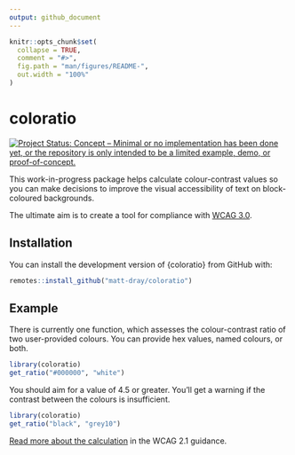 ```yaml
---
output: github_document
---
```


<!-- README.md is generated from README.Rmd. Please edit that file -->

```r
knitr::opts_chunk$set(
  collapse = TRUE,
  comment = "#>",
  fig.path = "man/figures/README-",
  out.width = "100%"
)
```

# coloratio

<!-- badges: start -->
[![Project Status: Concept – Minimal or no implementation has been done
yet, or the repository is only intended to be a limited example, demo,
or
proof-of-concept.](https://www.repostatus.org/badges/latest/concept.svg)](https://www.repostatus.org/#concept)
<!-- badges: end -->

This work-in-progress package helps calculate colour-contrast values so you can make decisions to improve the visual accessibility of text on block-coloured backgrounds.

The ultimate aim is to create a tool for compliance with [WCAG 3.0](https://w3c.github.io/silver/guidelines/).

## Installation

You can install the development version of {coloratio} from GitHub with:

```r
remotes::install_github("matt-dray/coloratio")
```

## Example

There is currently one function, which assesses the colour-contrast ratio of two user-provided colours. You can provide hex values, named colours, or both.

```r
library(coloratio)
get_ratio("#000000", "white")
```

You should aim for a value of 4.5 or greater. You'll get a warning if the contrast between the colours is insufficient.

```r
library(coloratio)
get_ratio("black", "grey10")
```

[Read more about the calculation](w3.org/TR/WCAG/#dfn-relative-luminance) in the WCAG 2.1 guidance.
